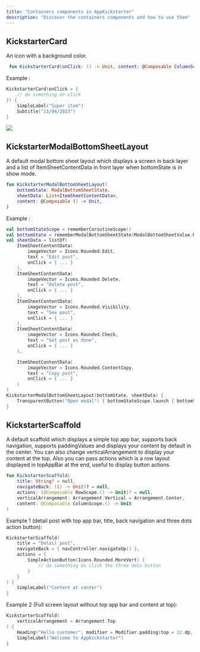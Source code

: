 ```yaml
--- 
title: "Containers components in AppKickstarter"
description: "Discover the containers components and how to use them"  
--- 
```



## KickstarterCard

An icon with a background color.

```kotlin
 fun KickstarterCard(onClick: () -> Unit, content: @Composable ColumnScope.() -> Unit)
```

Example : 
```kotlin
KickstarterCard(onClick = {
    // do something on click
}) {
    SimpleLabel("Super item")
    Subtitle("11/04/2023")
}
```

![](/images/kickstartercard)

## KickstarterModalBottomSheetLayout

A default modal bottom sheet layout which displays a screen in back layer and 
a list of ItemSheetContentData in front layer when bottomState is in show mode.

```kotlin
fun KickstarterModalBottomSheetLayout(
    bottomState: ModalBottomSheetState,
    sheetData: List<ItemSheetContentData>,
    content: @Composable () -> Unit,
)
```

Example : 
```kotlin
val bottomStateScope = rememberCoroutineScope()
val bottomState = rememberModalBottomSheetState(ModalBottomSheetValue.Hidden)
val sheetData = listOf(
    ItemSheetContentData(
        imageVector = Icons.Rounded.Edit,
        text = "Edit post",
        onClick = { ... }
    ),
    ItemSheetContentData(
        imageVector = Icons.Rounded.Delete,
        text = "Delete post",
        onClick = { ... }
    ),
    ItemSheetContentData(
        imageVector = Icons.Rounded.Visibility,
        text = "See post",
        onClick = { ... }
    ),
    ItemSheetContentData(
        imageVector = Icons.Rounded.Check,
        text = "Set post as done",
        onClick = { ... }
    ),

    ItemSheetContentData(
        imageVector = Icons.Rounded.ContentCopy,
        text = "Copy post",
        onClick = { ... }
    )
)
KickstarterModalBottomSheetLayout(bottomState, sheetData) {
    TransparentButton("Open modal") { bottomStateScope.launch { bottomState.show() } }
}
```







## KickstarterScaffold

A default scaffold which displays a simple top app bar, supports back navigation, 
supports paddingValues and displays your content by default in the center. 
You can also change verticalArrangement to display your content at the top.
Also you can pass actions which is a row layout displayed in topAppBar at the end, useful to display button actions

```kotlin
fun KickstarterScaffold(
    title: String? = null,
    navigateBack: (() -> Unit)? = null,
    actions: (@Composable RowScope.() -> Unit)? = null,
    verticalArrangement: Arrangement.Vertical = Arrangement.Center,
    content: @Composable ColumnScope.() -> Unit
)
```

Example 1 (detail post with top app bar, title, back navigation and three dots action button): 
```kotlin
KickstarterScaffold(
    title = "Detail post", 
    navigateBack = { navController.navigateUp() }, 
    actions = {
        SimpleActionButton(Icons.Rounded.MoreVert) {
            // do something on click the three dots button
        }
    }
) {
    SimpleLabel("Content at center")
}
```


Example 2 (Full screen layout without top app bar and content at top): 
```kotlin
KickstarterScaffold(
    verticalArrangement = Arrangement.Top
) {
    Heading("Hello customer", modifier = Modifier.padding(top = 32.dp, start = 32.dp))
    SimpleLabel("Welcome to AppKickstarter")
}
```


